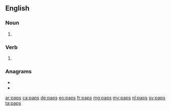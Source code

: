 {{also|PAPs|p'aps}}
==English==

===Noun===
{{head|en|noun plural form}}

# {{plural of|pap|lang=en}}

===Verb===
{{head|en|verb form}}

# {{en-third-person singular of|pap}}

===Anagrams===
* {{l|en|apps}}
* {{l|en|PSAP}}

[[ar:paps]]
[[ca:paps]]
[[de:paps]]
[[eo:paps]]
[[fr:paps]]
[[mg:paps]]
[[my:paps]]
[[nl:paps]]
[[sv:paps]]
[[ta:paps]]